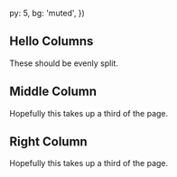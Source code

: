 
  py: 5,
  bg: 'muted',
})

<div>

## Hello Columns

These should be evenly split.

</div>

<div>

## Middle Column

Hopefully this takes up a third of the page.

</div>

<div>

## Right Column

Hopefully this takes up a third of the page.

</div>
